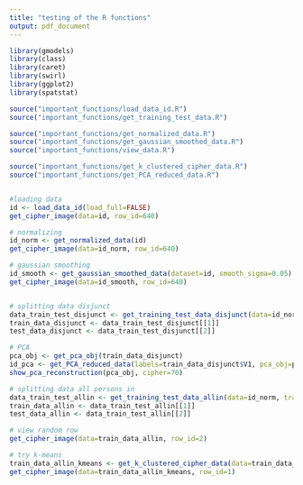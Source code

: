 ```yaml
---
title: "testing of the R functions"
output: pdf_document
---
```


```r
library(gmodels)
library(class)
library(caret)
library(swirl)
library(ggplot2)
library(spatstat)
```


```r

source("important_functions/load_data_id.R")
source("important_functions/get_training_test_data.R")

source("important_functions/get_normalized_data.R")
source("important_functions/get_gaussian_smoothed_data.R")
source("important_functions/view_data.R")

source("important_functions/get_k_clustered_cipher_data.R") 
source("important_functions/get_PCA_reduced_data.R") 


#loading data
id <- load_data_id(load_full=FALSE)
get_cipher_image(data=id, row_id=640)

# normalizing
id_norm <- get_normalized_data(id)
get_cipher_image(data=id_norm, row_id=640)

# gaussian smoothing
id_smooth <- get_gaussian_smoothed_data(dataset=id, smooth_sigma=0.05)
get_cipher_image(data=id_smooth, row_id=640)


# splitting data disjunct
data_train_test_disjunct <- get_training_test_data_disjunct(data=id_norm)
train_data_disjunct <- data_train_test_disjunct[[1]]
test_data_disjunct <- data_train_test_disjunct[[2]]

# PCA
pca_obj <- get_pca_obj(train_data_disjunct)
id_pca <- get_PCA_reduced_data(labels=train_data_disjunct$V1, pca_obj=pca_obj, searched_accum_var=80)
show_pca_reconstruction(pca_obj, cipher=70)

# splitting data all persons in
data_train_test_allin <- get_training_test_data_allin(data=id_norm, training_percent=70)
train_data_allin <- data_train_test_allin[[1]]
test_data_allin <- data_train_test_allin[[2]]

# view random row
get_cipher_image(data=train_data_allin, row_id=2)

# try k-means
train_data_allin_kmeans <- get_k_clustered_cipher_data(data=train_data_allin_kmeans, n_cluster=1)
get_cipher_image(data=train_data_allin_kmeans, row_id=1)




```
